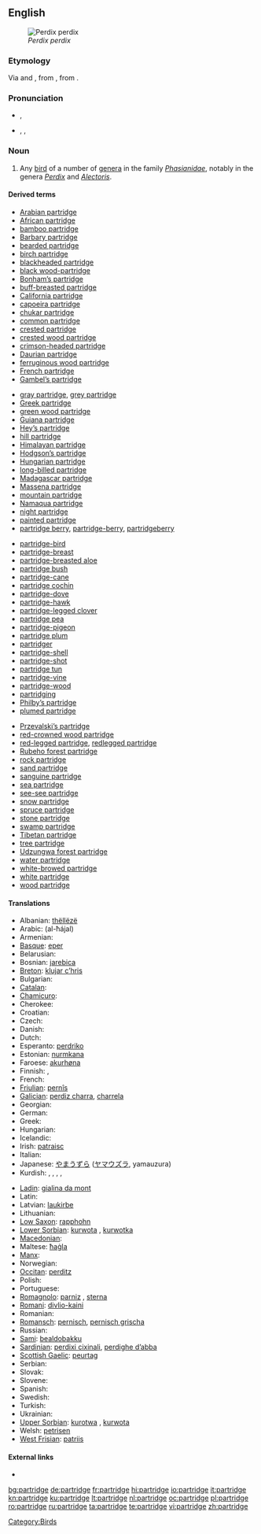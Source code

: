 ==English==
[[File:Perdix perdix (Marek Szczepanek).jpg|thumb|''Perdix perdix'']]
===Etymology===
Via {{etyl|enm}} and {{etyl|fro}}, from {{etyl|la}} {{term|perdix|perdīx|partridge|lang=la}}, from {{etyl|grc}} {{term|πέρδιξ||partridge|tr=perdix|lang=grc}}.

===Pronunciation===
* {{a|UK}} {{IPA|/ˈpɑːtrɪʤ/}}, {{SAMPA|/"pA:trIdZ/}}
* {{a|US}} {{enPR|pärʹtrĭj}}, {{IPA|/ˈpɑrtrɪʤ/}}, {{SAMPA|/"pArtrIdZ/}}

===Noun===
{{en-noun|pl2=partridge}}

# Any [[bird]] of a number of [[genera]] in the family ''[[Phasianidae]]'', notably in the genera ''[[Perdix]]'' and ''[[Alectoris]]''.

====Derived terms====
{{rel-top4|terms derived from ''partridge''}}
* [[Arabian partridge]]
* [[African partridge]]
* [[bamboo partridge]]
* [[Barbary partridge]]
* [[bearded partridge]]
* [[birch partridge]]
* [[blackheaded partridge]]
* [[black wood-partridge]]
* [[Bonham’s partridge]]
* [[buff-breasted partridge]]
* [[California partridge]]
* [[capoeira partridge]]
* [[chukar partridge]]
* [[common partridge]]
* [[crested partridge]]
* [[crested wood partridge]]
* [[crimson-headed partridge]]
* [[Daurian partridge]]
* [[ferruginous wood partridge]]
* [[French partridge]]
* [[Gambel’s partridge]]
{{rel-mid4}}
* [[gray partridge]], [[grey partridge]]
* [[Greek partridge]]
* [[green wood partridge]]
* [[Guiana partridge]]
* [[Hey’s partridge]]
* [[hill partridge]]
* [[Himalayan partridge]]
* [[Hodgson’s partridge]]
* [[Hungarian partridge]]
* [[long-billed partridge]]
* [[Madagascar partridge]]
* [[Massena partridge]]
* [[mountain partridge]]
* [[Namaqua partridge]]
* [[night partridge]]
* [[painted partridge]]
* [[partridge berry]], [[partridge-berry]], [[partridgeberry]]
{{rel-mid4}}
* [[partridge-bird]]
* [[partridge-breast]]
* [[partridge-breasted aloe]]
* [[partridge bush]]
* [[partridge-cane]]
* [[partridge cochin]]
* [[partridge-dove]]
* [[partridge-hawk]]
* [[partridge-legged clover]]
* [[partridge pea]]
* [[partridge-pigeon]]
* [[partridge plum]]
* [[partridger]]
* [[partridge-shell]]
* [[partridge-shot]]
* [[partridge tun]]
* [[partridge-vine]]
* [[partridge-wood]]
* [[partridging]]
* [[Philby’s partridge]]
* [[plumed partridge]]
{{rel-mid4}}
* [[Przevalski’s partridge]]
* [[red-crowned wood partridge]]
* [[red-legged partridge]], [[redlegged partridge]]
* [[Rubeho forest partridge]]
* [[rock partridge]]
* [[sand partridge]]
* [[sanguine partridge]]
* [[sea partridge]]
* [[see-see partridge]]
* [[snow partridge]]
* [[spruce partridge]]
* [[stone partridge]]
* [[swamp partridge]]
* [[Tibetan partridge]]
* [[tree partridge]]
* [[Udzungwa forest partridge]]
* [[water partridge]]
* [[white-browed partridge]]
* [[white partridge]]
* [[wood partridge]]
{{rel-bottom}}

====Translations====
{{trans-top|any bird of the genera ''Perdix'' or ''Alectoris''}}
* Albanian: [[thëllëzë]]
* Arabic: {{Arab|[[حجل|الحجل]]}} (al-ħájal) {{m}}
* Armenian: {{t-|hy|կաքավ|tr=kak'av}}
* [[Basque]]: [[eper]]
* Belarusian: {{t|be|курапатка|f|xs=Belarusian}}
* Bosnian: [[jarebica]] {{f}}
* [[Breton]]: [[klujar c’hris]]
* Bulgarian: {{t+|bg|яребица|f|tr=jarebica}}
* [[Catalan]]: {{t|ca|perdiu|m}}
* [[Chamicuro]]: {{tø|ccc|s̈honoto}}
* Cherokee: {{t-|chr|ᎫᏇ|tr=guque|sc=Cher|xs=Cherokee}}
* Croatian: {{t|hr|skvržulja|f}}
* Czech: {{t-|cs|koroptev|f}}
* Danish: {{t+|da|agerhøne|c}}
* Dutch: {{t+|nl|patrijs|f}}
* Esperanto: [[perdriko]]
* Estonian: [[nurmkana]]
* Faroese: [[akurhøna]]
* Finnish: {{t+|fi|peltopyy}} {{i|Perdix}}, {{t-|fi|punapyy}} {{i|Alectoria}}
* French: {{t+|fr|perdrix|f}}
* [[Friulian]]: [[pernîs]]
* [[Galician]]: [[perdiz charra]], [[charrela]]
* Georgian: {{t|ka|კაკაბი|tr=kakabi|sc=Geor|xs=Georgian}}
* German: {{t+|de|Rebhuhn|n}}
* Greek: {{t+|el|πέρδικα|f|tr=pérðika}}
* Hungarian: {{t+|hu|fogoly}}
* Icelandic: {{t|is|akurhænsn}}
* Irish: [[patraisc]]
* Italian: {{t-|it|pernice|f}}
* Japanese: [[やまうずら]] ([[ヤマウズラ]], yamauzura)
* Kurdish: {{t+|ku|kew|m}} {{i|generic}}, {{t|ku|mêkew|f}} {{i|female}}, {{t+|ku|nêrekew|m}} {{i|male}}, {{t+|ku|çêlekew|m|f}} {{i|young}}, {{t-|ku|که‌و|sc=ku-Arab}}
{{trans-mid}}
* [[Ladin]]: [[gialina da mont]] {{f}}
* Latin: {{t-|la|perdix|alt=perdīx|c}}
* Latvian: [[laukirbe]]
* Lithuanian: {{t+|lt|kurapka|xs=Lithuanian}}
* [[Low Saxon]]: [[rapphohn]] {{f}}
* [[Lower Sorbian]]: [[kurwota]] {{f}}, [[kurwotka]] {{f}}
* [[Macedonian]]: {{t|mk|еребица|f|tr=erébica}}
* Maltese: [[ħaġla]] {{f}}
* [[Manx]]: {{t-|gv|patrag|xs=Manx}}
* Norwegian: {{t|no|rapphøne}}
* [[Occitan]]: [[perditz]] {{m}}
* Polish: {{t+|pl|kuropatwa|f}}
* Portuguese: {{t+|pt|perdiz|f}}
* [[Romagnolo]]: [[parniz]] {{f}}, [[sterna#Romagnolo|sterna]] {{f}}
* [[Romani]]: [[divlio-kaini]] {{f}}
* Romanian: {{t+|ro|potârniche}}
* [[Romansch]]: [[pernisch]], [[pernisch grischa]]
* Russian: {{t|ru|куропатка|f|tr=kuropátka}}
* [[Sami]]: [[bealdobakku]]
* [[Sardinian]]: [[perdixi cixinali]], [[perdighe d’abba]]
* [[Scottish Gaelic]]: [[peurtag]]
* Serbian: {{t|sr|jаребица|f|tr=jarebica}}
* Slovak: {{t|sk|jarabica|f}}
* Slovene: {{t+|sl|jerebica|f}}
* Spanish: {{t-|es|perdiz|f}}
* Swedish: {{t|sv|rapphöna|c}}
* Turkish: {{t|tr|çilkeklik}}
* Ukrainian: {{t|uk|сiрая курiпка|f|tr=siraja kuripka|xs=Ukrainian}}
* [[Upper Sorbian]]: [[kurotwa]] {{f}}, [[kurwota]] {{f}}
* Welsh: [[petrisen]]
* [[West Frisian]]: [[patriis]]
{{trans-bottom}}

====External links====
* {{pedialite}}

[[Category:Birds]]

[[bg:partridge]]
[[de:partridge]]
[[fr:partridge]]
[[hi:partridge]]
[[io:partridge]]
[[it:partridge]]
[[kn:partridge]]
[[ku:partridge]]
[[lt:partridge]]
[[nl:partridge]]
[[oc:partridge]]
[[pl:partridge]]
[[ro:partridge]]
[[ru:partridge]]
[[ta:partridge]]
[[te:partridge]]
[[vi:partridge]]
[[zh:partridge]]